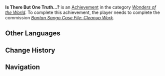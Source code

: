 {{Achievement Infobox
|title        = 
|id           = 84529
|order id     = 4053
|category     = Wonders of the World
|description  = Witness [[Ryuuji]]'s tale.
|requirements = Complete ''[[Bantan Sango Case File: Cleanup Work]].''
|primogems    = 5
|tracking     = 
|hidden       = 1
|type         = Commission
}}
'''Is There But One Truth...?''' is an [[Achievement]] in the category ''[[Wonders of the World]]''. To complete this achievement, the player needs to complete the commission ''[[Bantan Sango Case File: Cleanup Work]].''
<!--
==Trivia==

==Video Guides==
{{EVT
|video1   = 
|caption1 = 
}}
-->
==Other Languages==
{{Other Languages
|en      = Is There But One Truth...?
|zhs     = 真相只有一个…？
|zhs_rm  = Zhēnxiàng Zhǐyǒu Yīgè...?
|zht     = 真相只有一個…？
|zht_rm  = Zhēnxiàng Zhǐyǒu Yīgè...?
|zh_tl   = There is Only One Truth...?
|ja      = 真実はいつも一つ…？
|ja_rm   = Shinjitsu wa Itsumo Hitotsu...?
|ja_tl   = There is Always One Truth...?
|ko      = 진실은 단 하나…?
|ko_rm   = 
|ko_tl   = 
|es      = Solo hay una verdad, ¿o no?
|es_tl   = 
|fr      = N'existe-t-il qu'une vérité...?
|fr_tl   = Is There Only One Truth...?
|ru      = Есть всегда одна истина?
|ru_tl   = 
|th      = ความจริงมีเพียงหนึ่งเดียว...?
|th_rm   = 
|th_tl   = 
|vi      = Sự thật chỉ có một...?
|vi_tl   = 
|de      = Gibt es wirklich nur eine Wahrheit?
|de_tl   = Is There Really Only One Truth?
|id      = Hanya Ada Satu Kebenaran...?
|id_tl   = There is Only One Truth...?
|pt      = Existe Apenas Uma Verdade?
|pt_tl   = 
}}

==Change History==
{{Change History|2.2}}
<!--
==References==
{{Reflist}}
-->
==Navigation==
{{Achievement Navbox|Wonders of the World|Commission}}